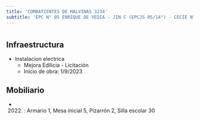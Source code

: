```yaml
---
title: 'COMBATIENTES DE MALVINAS 3234'
subtitle: 'EPC N° 05 ENRIQUE DE VEDIA - JIN C (EPCJS 05/14°) - CECIE N° 24'
---
```


#
## Infraestructura

* Instalacion electrica 
    + Mejora Edilicia - Licitación 
    + Inicio de obra: 1/9/2023 






## Mobiliario

*  (2022) : Armario 1, Mesa inicial 5, Pizarrón 2, Silla escolar 30 



